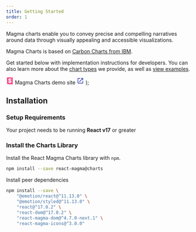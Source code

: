 ```yaml
---
title: Getting Started
order: 1
---
```



<PageContent componentName="getting_started" type="data_visualization_intro">

<LeadParagraph>
  Magma charts enable you to convey precise and compelling narratives around
  data through visually appealing and accessible visualizations. 
</LeadParagraph>

Magma Charts is based on [Carbon Charts from IBM](https://charts.carbondesignsystem.com/introduction).

Get started below with implementation instructions for developers. You can also learn more about the [chart types](#) we provide, as well as [view examples](#).

  <Link to="#">
    <Flex
      behavior={FlexBehavior.container}
      alignItems={FlexAlignItems.center}
      style={{
        backgroundColor: magma.colors.neutral200,
        width: 'fit-content',
        gap: magma.spaceScale.spacing03,
        padding: `${magma.spaceScale.spacing04} ${magma.spaceScale.spacing05}`,
        borderRadius: magma.spaceScale.spacing03,
      }}
    >
      <svg
        width="20"
        height="20"
        viewBox="0 0 20 20"
        fill="none"
        xmlns="http://www.w3.org/2000/svg"
      >
        <g clip-path="url(#clip0_2272_35)">
          <path
            d="M2.59394 18.3902L1.97569 1.91682C1.95528 1.37276 2.37244 0.911686 2.91581 0.877725L16.9276 0.00198812C17.4807 -0.0325801 17.9571 0.387766 17.9916 0.940857C17.9929 0.961695 17.9936 0.982569 17.9936 1.00345V18.9541C17.9936 19.5083 17.5444 19.9576 16.9902 19.9576C16.9752 19.9576 16.9602 19.9572 16.9452 19.9566L3.55162 19.355C3.03 19.3316 2.61352 18.912 2.59394 18.3902Z"
            fill="#FF4785"
          />
          <mask
            id="mask0_2272_35"
            style="mask-type:luminance"
            maskUnits="userSpaceOnUse"
            x="1"
            y="0"
            width="17"
            height="20"
          >
            <path
              d="M2.59394 18.3902L1.97569 1.91682C1.95528 1.37276 2.37244 0.911686 2.91581 0.877725L16.9276 0.00198812C17.4807 -0.0325801 17.9571 0.387766 17.9916 0.940857C17.9929 0.961695 17.9936 0.982569 17.9936 1.00345V18.9541C17.9936 19.5083 17.5444 19.9576 16.9902 19.9576C16.9752 19.9576 16.9602 19.9572 16.9452 19.9566L3.55162 19.355C3.03 19.3316 2.61352 18.912 2.59394 18.3902Z"
              fill="white"
            />
          </mask>
          <g mask="url(#mask0_2272_35)">
            <path
              d="M13.8035 2.4531L13.8992 0.15119L15.8235 0L15.9064 2.37388C15.9093 2.4565 15.8446 2.52581 15.762 2.5287C15.7266 2.52993 15.692 2.51859 15.6642 2.49669L14.9221 1.91213L14.0435 2.57857C13.9777 2.62853 13.8838 2.61564 13.8338 2.54978C13.8128 2.52206 13.8021 2.48787 13.8035 2.4531ZM11.3426 7.52228C11.3426 7.91266 13.9722 7.72556 14.3252 7.45134C14.3252 4.7929 12.8987 3.39593 10.2867 3.39593C7.67458 3.39593 6.21107 4.81464 6.21107 6.94269C6.21107 10.6491 11.2129 10.72 11.2129 12.7416C11.2129 13.3091 10.9351 13.6461 10.3237 13.6461C9.52712 13.6461 9.21219 13.2392 9.24924 11.856C9.24924 11.5559 6.21107 11.4624 6.11844 11.856C5.88258 15.2081 7.97099 16.1749 10.3608 16.1749C12.6764 16.1749 14.4919 14.9406 14.4919 12.7062C14.4919 8.73381 9.41597 8.84021 9.41597 6.87176C9.41597 6.07374 10.0088 5.96733 10.3608 5.96733C10.7313 5.96733 11.3982 6.03264 11.3426 7.52228Z"
              fill="white"
            />
          </g>
        </g>
        <defs>
          <clipPath id="clip0_2272_35">
            <rect width="20" height="20" fill="white" />
          </clipPath>
        </defs>
      </svg>
      <span>Magma Charts demo site</span>
      <svg
        width="20"
        height="20"
        viewBox="0 0 20 20"
        fill="none"
        xmlns="http://www.w3.org/2000/svg"
      >
        <path
          d="M15 15.8333H5C4.54167 15.8333 4.16667 15.4583 4.16667 15V5C4.16667 4.54167 4.54167 4.16667 5 4.16667H9.16667C9.625 4.16667 10 3.79167 10 3.33333C10 2.875 9.625 2.5 9.16667 2.5H4.16667C3.24167 2.5 2.5 3.25 2.5 4.16667V15.8333C2.5 16.75 3.25 17.5 4.16667 17.5H15.8333C16.75 17.5 17.5 16.75 17.5 15.8333V10.8333C17.5 10.375 17.125 10 16.6667 10C16.2083 10 15.8333 10.375 15.8333 10.8333V15C15.8333 15.4583 15.4583 15.8333 15 15.8333ZM11.6667 3.33333C11.6667 3.79167 12.0417 4.16667 12.5 4.16667H14.6583L7.05 11.775C6.725 12.1 6.725 12.625 7.05 12.95C7.375 13.275 7.9 13.275 8.225 12.95L15.8333 5.34167V7.5C15.8333 7.95833 16.2083 8.33333 16.6667 8.33333C17.125 8.33333 17.5 7.95833 17.5 7.5V3.33333C17.5 2.875 17.125 2.5 16.6667 2.5H12.5C12.0417 2.5 11.6667 2.875 11.6667 3.33333Z"
          fill="#3942B0"
        />
      </svg>
    </Flex>
  </Link>
);

<MagmaChartsSiteLink />

## Installation

### Setup Requirements

Your project needs to be running **React v17** or greater

### Install the Charts Library

Install the React Magma Charts library with `npm`.

```sh title noRender noCodeSandbox
npm install --save react-magma@charts
```

Install peer dependencies

```sh title noRender noCodeSandbox
npm install --save \
    "@emotion/react@^11.13.0" \
    "@emotion/styled@^11.13.0" \
    "react@^17.0.2" \
    "react-dom@^17.0.2" \
    "react-magma-dom@^4.7.0-next.1" \
    "react-magma-icons@^3.0.0"
```

</PageContent>
